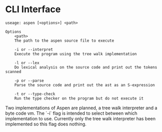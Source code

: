 
# CLI Interface

```
useage: aspen [<options>] <path>

Options
    <path>
    The path to the aspen source file to execute

    -i or --interpret
    Execute the program using the tree walk implementation

    -l or --lex
    Do lexical analysis on the source code and print out the tokens scanned

    -p or --parse
    Parse the source code and print out the ast as an S-expression

    -t or --type-check
    Run the type checker on the program but do not execute it
```

<Alert level="warning">
    Two implementations of Aspen are planned, a tree walk interpreter and a byte code vm. The `-i` flag is intended to select between which implementation to use. Currently only the tree walk interpreter has been implemented so this flag does nothing.
</Alert>

